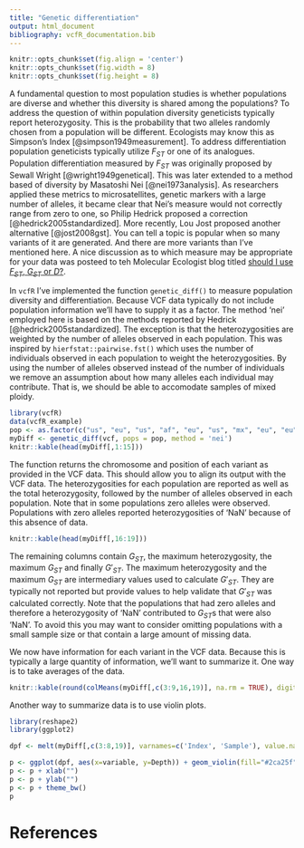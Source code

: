 ```yaml
---
title: "Genetic differentiation"
output: html_document
bibliography: vcfR_documentation.bib
---
```



```r
knitr::opts_chunk$set(fig.align = 'center')
knitr::opts_chunk$set(fig.width = 8)
knitr::opts_chunk$set(fig.height = 8)
```


A fundamental question to most population studies is whether populations are diverse and whether this diversity is shared among the populations?
To address the question of within population diversity geneticists typically report heterozygosity.
This is the probability that two alleles randomly chosen from a population will be different.
Ecologists may know this as Simpson's Index [@simpson1949measurement].
To address differentiation population geneticists typically utilize $F_{ST}$ or one of its analogues.
Population differentiation measured by $F_{ST}$ was originally proposed by Sewall Wright [@wright1949genetical].
This was later extended to a method based of diversity by Masatoshi Nei [@nei1973analysis].
As researchers applied these metrics to microsatellites, genetic markers with a large number of alleles, it became clear that Nei's measure would not correctly range from zero to one, so Philip Hedrick proposed a correction [@hedrick2005standardized].
More recently, Lou Jost proposed another alternative [@jost2008gst].
You can tell a topic is popular when so many variants of it are generated.
And there are more variants than I've mentioned here.
A nice discussion as to which measure may be appropriate for your data was posteed to teh Molecular Ecologist blog titled [should I use $F_{ST}$, $G_{ST}$ or $D$?](http://www.molecularecologist.com/2011/03/should-i-use-fst-gst-or-d-2/).


In `vcfR` I've implemented the function `genetic_diff()` to measure population diversity and differentiation.
Because VCF data typically do not include population information we'll have to supply it as a factor.
The method 'nei' employed here is based on the methods reported by Hedrick [@hedrick2005standardized].
The exception is that the heterozygosities are weighted by the number of alleles observed in each population.
This was inspired by `hierfstat::pairwise.fst()` which uses the number of individuals observed in each population to weight the heterozygosities.
By using the number of alleles observed instead of the number of individuals we remove an assumption about how many alleles each individual may contribute.
That is, we should be able to accomodate samples of mixed ploidy.


```r
library(vcfR)
data(vcfR_example)
pop <- as.factor(c("us", "eu", "us", "af", "eu", "us", "mx", "eu", "eu", "sa", "mx", "sa", "us", "sa", "Pmir", "us", "eu", "eu"))
myDiff <- genetic_diff(vcf, pops = pop, method = 'nei')
knitr::kable(head(myDiff[,1:15]))
```


The function returns the chromosome and position of each variant as provided in the VCF data.
This should allow you to align its output with the VCF data.
The heterozygosities for each population are reported as well as the total heterozygosity, followed by the number of alleles observed in each population.
Note that in some populations zero alleles were observed.
Populations with zero alleles reported heterozygosities of 'NaN' because of this absence of data.


```r
knitr::kable(head(myDiff[,16:19]))
```


The remaining columns contain $G_{ST}$, the maximum heterozygosity, the maximum $G_{ST}$ and finally $G'_{ST}$.
The maximum heterozygosity and the maximum $G_{ST}$ are intermediary values used to calculate $G'_{ST}$.
They are typically not reported but provide values to help validate that $G'_{ST}$ was calculated correctly.
Note that the populations that had zero alleles and therefore a heterozygosity of 'NaN' contributed to $G_{ST}$s that were also 'NaN'.
To avoid this you may want to consider omitting populations with a small sample size or that contain a large amount of missing data.


We now have information for each variant in the VCF data.
Because this is typically a large quantity of information, we'll want to summarize it.
One way is to take averages of the data.


```r
knitr::kable(round(colMeans(myDiff[,c(3:9,16,19)], na.rm = TRUE), digits = 3))
```


Another way to summarize data is to use violin plots.


```r
library(reshape2)
library(ggplot2)

dpf <- melt(myDiff[,c(3:8,19)], varnames=c('Index', 'Sample'), value.name = 'Depth', na.rm=TRUE)

p <- ggplot(dpf, aes(x=variable, y=Depth)) + geom_violin(fill="#2ca25f", adjust = 1.2)
p <- p + xlab("")
p <- p + ylab("")
p <- p + theme_bw()
p
```



# References
